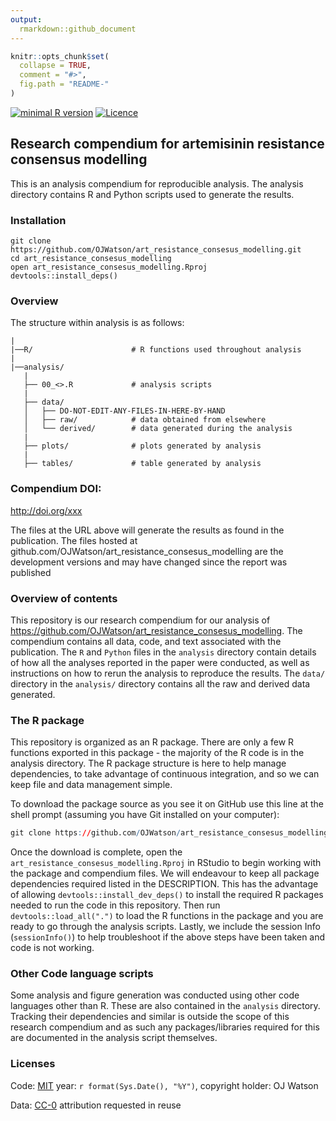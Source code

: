 ```yaml
---
output:
  rmarkdown::github_document
---
```


<!-- README.md is generated from README.Rmd. Please edit that file -->

```r
knitr::opts_chunk$set(
  collapse = TRUE,
  comment = "#>",
  fig.path = "README-"
)
```
[![minimal R version](https://img.shields.io/badge/R%3E%3D-`r as.character(getRversion())`-brightgreen.svg)](https://cran.r-project.org/)
[![Licence](https://img.shields.io/github/license/mashape/apistatus.svg)](http://choosealicense.com/licenses/mit/) 

## Research compendium for artemisinin resistance consensus modelling

This is an analysis compendium for reproducible analysis. The analysis directory contains R and Python scripts used to generate the results. 

### Installation

```
git clone https://github.com/OJWatson/art_resistance_consesus_modelling.git
cd art_resistance_consesus_modelling
open art_resistance_consesus_modelling.Rproj
devtools::install_deps()
```

### Overview

The structure within analysis is as follows:

```
|
|──R/                      # R functions used throughout analysis
|
|──analysis/
   |
   ├── 00_<>.R             # analysis scripts
   |
   ├── data/
   │   ├── DO-NOT-EDIT-ANY-FILES-IN-HERE-BY-HAND
   │   ├── raw/            # data obtained from elsewhere
   │   └── derived/        # data generated during the analysis
   |
   ├── plots/              # plots generated by analysis
   |
   ├── tables/             # table generated by analysis
```

### Compendium DOI: 
 
[http://doi.org/xxx](http://doi.org/xxx)

The files at the URL above will generate the results as found in the publication. The files hosted at github.com/OJWatson/art_resistance_consesus_modelling are the development versions and may have changed since the report was published

### Overview of contents

This repository is our research compendium for our analysis of [https://github.com/OJWatson/art_resistance_consesus_modelling](https://github.com/OJWatson/art_resistance_consesus_modelling). The compendium contains all data, code, and text associated with the publication. The `R` and `Python` files in the `analysis` directory contain details of how all the analyses reported in the paper were conducted, as well as instructions on how to rerun the analysis to reproduce the results. The `data/` directory in the `analysis/` directory contains all the raw and derived data generated. 

### The R package 

This repository is organized as an R package. There are only a few R functions exported in this package - the majority of the R code is in the analysis directory. The R package structure is here to help manage dependencies, to take advantage of continuous integration, and so we can keep file and data management simple.

To download the package source as you see it on GitHub use this line at the shell prompt (assuming you have Git installed on your computer):

```r
git clone https://github.com/OJWatson/art_resistance_consesus_modelling.git
```

Once the download is complete, open the `art_resistance_consesus_modelling.Rproj` in RStudio to begin working with the package and compendium files. We will endeavour to keep all package dependencies required listed in the DESCRIPTION. This has the advantage of allowing `devtools::install_dev_deps()` to install the required R packages needed to run the code in this repository. Then run `devtools::load_all(".")` to load the R functions in the package and you are ready to go through the analysis scripts. Lastly, we include the session Info (`sessionInfo()`) to help troubleshoot if the above steps have been taken and code is not working. 

### Other Code language scripts

Some analysis and figure generation was conducted using other code languages other than R. These are also contained in the `analysis` directory. Tracking their dependencies and similar is outside the scope of this research compendium and as such any packages/libraries required for this are documented in the analysis script themselves.

### Licenses

Code: [MIT](http://opensource.org/licenses/MIT) year: `r format(Sys.Date(), "%Y")`, copyright holder: OJ Watson

Data: [CC-0](http://creativecommons.org/publicdomain/zero/1.0/) attribution requested in reuse
